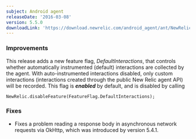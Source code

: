 ```yaml
---
subject: Android agent
releaseDate: '2016-03-08'
version: 5.5.0
downloadLink: 'https://download.newrelic.com/android_agent/ant/NewRelic_Android_Agent_5.5.0.zip'
---
```


### Improvements

This release adds a new feature flag, _DefaultInteractions_, that controls whether automatically instrumented (default) interactions are collected by the agent. With auto-instrumented interactions disabled, only custom interactions (interactions created through the public New Relic agent API) will be recorded. This flag is _**enabled**_ by default, and is disabled by calling

`NewRelic.disableFeature(FeatureFlag.DefaultInteractions);`

### Fixes

* Fixes a problem reading a response body in asynchronous network requests via OkHttp, which was introduced by version 5.4.1.
